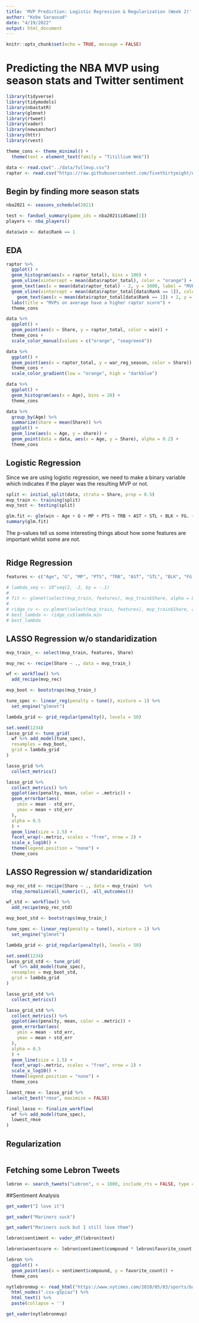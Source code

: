 ```yaml
---
title: 'MVP Prediction: Logistic Regression & Regularization (Week 2)'
author: "Kobe Sarausad"
date: "4/19/2022"
output: html_document
---
```


```r
knitr::opts_chunk$set(echo = TRUE, message = FALSE)
```

# Predicting the NBA MVP using season stats and Twitter sentiment

```r
library(tidyverse)
library(tidymodels)
library(nbastatR)
library(glmnet)
library(rtweet)
library(vader)
library(newsanchor)
library(httr)
library(rvest)

theme_cons <- theme_minimal() +
  theme(text = element_text(family = "Titillium Web"))

data <- read.csv("../data/fullmvp.csv")
raptor <- read.csv("https://raw.githubusercontent.com/fivethirtyeight/data/master/nba-raptor/historical_RAPTOR_by_player.csv")
```

## Begin by finding more season stats

```r
nba2021 <- seasons_schedule(2021)

test <- fanduel_summary(game_ids = nba2021$idGame[1])
players <- nba_players()

data$win <- data$Rank == 1
```

## EDA

```r
raptor %>% 
  ggplot() +
  geom_histogram(aes(x = raptor_total), bins = 100) +
  geom_vline(xintercept = mean(data$raptor_total), color = "orange") +
  geom_text(aes(x = mean(data$raptor_total) - 2, y = 3000, label = "MVP Candidates"), size = 3, family = "Titillium Web", angle = 90) +
  geom_vline(xintercept = mean(data$raptor_total[data$Rank == 1]), color = "seagreen4") +
    geom_text(aes(x = mean(data$raptor_total[data$Rank == 1]) + 2, y = 3000, label = "MVP"), size = 3, family = "Titillium Web", angle = -90) +
  labs(title = "MVPs on average have a higher raptor score") +
  theme_cons
```
```r
data %>% 
  ggplot() +
  geom_point(aes(x = Share, y = raptor_total, color = win)) +
  theme_cons +
  scale_color_manual(values = c("orange", "seagreen4"))
```

```r
data %>% 
  ggplot() +
  geom_point(aes(x = raptor_total, y = war_reg_season, color = Share)) +
  theme_cons +
  scale_color_gradient(low = "orange", high = "darkblue")  
```

```r
data %>% 
  ggplot() +
  geom_histogram(aes(x = Age), bins = 20) +
  theme_cons
```

```r
data %>% 
  group_by(Age) %>% 
  summarize(share = mean(Share)) %>% 
  ggplot() +
  geom_line(aes(x = Age, y = share)) +
  geom_point(data = data, aes(x = Age, y = Share), alpha = 0.2) +
  theme_cons
```



## Logistic Regression

Since we are using logistic regression, we need to make a binary variable which indicates if the player was the resulting MVP or not.

```r
split <- initial_split(data, strata = Share, prop = 0.5)
mvp_train <- training(split)
mvp_test <- testing(split)

glm.fit <- glm(win ~ Age + G + MP + PTS + TRB + AST + STL + BLK + FG. + X3P. + FT. + WS + WS.48 + raptor_offense + raptor_defense + raptor_total + war_reg_season + predator_offense + predator_defense + predator_total + pace_impact, data = mvp_train, family = 'binomial')
summary(glm.fit)
```

The p-values tell us some interesting things about how some features are important whilst some are not.

```r

```

## Ridge Regression

```r
features <- c("Age", "G", "MP", "PTS", "TRB", "AST", "STL", "BLK", "FG.", "X3P.", "FT.", "WS", "WS.48", "raptor_offense", "raptor_defense", "raptor_total", "war_reg_season", "predator_offense", "predator_defense", "predator_total", "pace_impact")

# lambda_seq <- 10^seq(2, -2, by = -.1)
# 
# fit <- glmnet(select(mvp_train, features), mvp_train$Share, alpha = 0, lambda  = lambda_seq)
# 
# ridge_cv <- cv.glmnet(select(mvp_train, features), mvp_train$Share, alpha = 0, lambda = lambdas_seq)
# best_lambda <- ridge_cv$lambda.min
# best_lambda
```

## LASSO Regression w/o standaridization

```r
mvp_train_ <- select(mvp_train, features, Share)

mvp_rec <- recipe(Share ~ ., data = mvp_train_) 

wf <- workflow() %>%
  add_recipe(mvp_rec)

mvp_boot <- bootstraps(mvp_train_)

tune_spec <- linear_reg(penalty = tune(), mixture = 1) %>%
  set_engine("glmnet")

lambda_grid <- grid_regular(penalty(), levels = 50)

set.seed(1234)
lasso_grid <- tune_grid(
  wf %>% add_model(tune_spec),
  resamples = mvp_boot,
  grid = lambda_grid
)

lasso_grid %>%
  collect_metrics()

lasso_grid %>%
  collect_metrics() %>%
  ggplot(aes(penalty, mean, color = .metric)) +
  geom_errorbar(aes(
    ymin = mean - std_err,
    ymax = mean + std_err
  ),
  alpha = 0.5
  ) +
  geom_line(size = 1.5) +
  facet_wrap(~.metric, scales = "free", nrow = 2) +
  scale_x_log10() +
  theme(legend.position = "none") + 
  theme_cons
```

## LASSO Regression w/ standaridization

```r
mvp_rec_std <- recipe(Share ~ ., data = mvp_train)  %>% 
  step_normalize(all_numeric(), -all_outcomes())

wf_std <- workflow() %>%
  add_recipe(mvp_rec_std)

mvp_boot_std <- bootstraps(mvp_train_)

tune_spec <- linear_reg(penalty = tune(), mixture = 1) %>%
  set_engine("glmnet")

lambda_grid <- grid_regular(penalty(), levels = 50)

set.seed(1234)
lasso_grid_std <- tune_grid(
  wf %>% add_model(tune_spec),
  resamples = mvp_boot_std,
  grid = lambda_grid
)

lasso_grid_std %>%
  collect_metrics()

lasso_grid_std %>%
  collect_metrics() %>%
  ggplot(aes(penalty, mean, color = .metric)) +
  geom_errorbar(aes(
    ymin = mean - std_err,
    ymax = mean + std_err
  ),
  alpha = 0.5
  ) +
  geom_line(size = 1.5) +
  facet_wrap(~.metric, scales = "free", nrow = 2) +
  scale_x_log10() +
  theme(legend.position = "none") +
  theme_cons
```
```r
lowest_rmse <- lasso_grid %>%
  select_best("rmse", maximize = FALSE)

final_lasso <- finalize_workflow(
  wf %>% add_model(tune_spec),
  lowest_rmse
)
```
## Regularization

```r

```

## Fetching some Lebron Tweets

```r
lebron <- search_tweets("Lebron", n = 1000, include_rts = FALSE, type = "popular")
```

##Sentiment Analysis

```r
get_vader("I love it")

get_vader("Mariners suck")

get_vader("Mariners suck but I still love them")

lebron$sentiment <- vader_df(lebron$text)

lebron$wsentscore <- lebron$sentiment$compound * lebron$favorite_count

lebron %>% 
  ggplot() +
  geom_point(aes(x = sentiment$compound, y = favorite_count)) +
  theme_cons

nytlebronmvp <- read_html("https://www.nytimes.com/2010/05/03/sports/basketball/03lebron.html") %>% 
  html_nodes(".css-g5piaz") %>% 
  html_text() %>% 
  paste(collapse = '')

get_vader(nytlebronmvp)
```